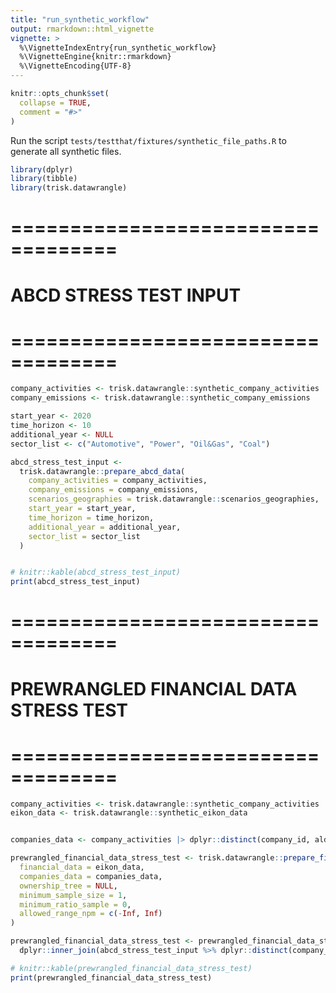 ```yaml
---
title: "run_synthetic_workflow"
output: rmarkdown::html_vignette
vignette: >
  %\VignetteIndexEntry{run_synthetic_workflow}
  %\VignetteEngine{knitr::rmarkdown}
  %\VignetteEncoding{UTF-8}
---
```


```r
knitr::opts_chunk$set(
  collapse = TRUE,
  comment = "#>"
)
```

Run the script `tests/testthat/fixtures/synthetic_file_paths.R` to generate all synthetic files.

```r
library(dplyr)
library(tibble)
library(trisk.datawrangle)
```

# ===================================
# ABCD STRESS TEST INPUT
# ===================================


```r


company_activities <- trisk.datawrangle::synthetic_company_activities
company_emissions <- trisk.datawrangle::synthetic_company_emissions

start_year <- 2020
time_horizon <- 10
additional_year <- NULL
sector_list <- c("Automotive", "Power", "Oil&Gas", "Coal")

abcd_stress_test_input <-
  trisk.datawrangle::prepare_abcd_data(
    company_activities = company_activities,
    company_emissions = company_emissions,
    scenarios_geographies = trisk.datawrangle::scenarios_geographies,
    start_year = start_year,
    time_horizon = time_horizon,
    additional_year = additional_year,
    sector_list = sector_list
  )


# knitr::kable(abcd_stress_test_input)
print(abcd_stress_test_input)
```

# ===================================
# PREWRANGLED FINANCIAL DATA STRESS TEST
# ===================================

```r

company_activities <- trisk.datawrangle::synthetic_company_activities
eikon_data <- trisk.datawrangle::synthetic_eikon_data


companies_data <- company_activities |> dplyr::distinct(company_id, ald_sector, ald_location)

prewrangled_financial_data_stress_test <- trisk.datawrangle::prepare_financial_data(
  financial_data = eikon_data,
  companies_data = companies_data,
  ownership_tree = NULL,
  minimum_sample_size = 1,
  minimum_ratio_sample = 0,
  allowed_range_npm = c(-Inf, Inf)
)

prewrangled_financial_data_stress_test <- prewrangled_financial_data_stress_test %>%
  dplyr::inner_join(abcd_stress_test_input %>% dplyr::distinct(company_id))

# knitr::kable(prewrangled_financial_data_stress_test)
print(prewrangled_financial_data_stress_test)
```
